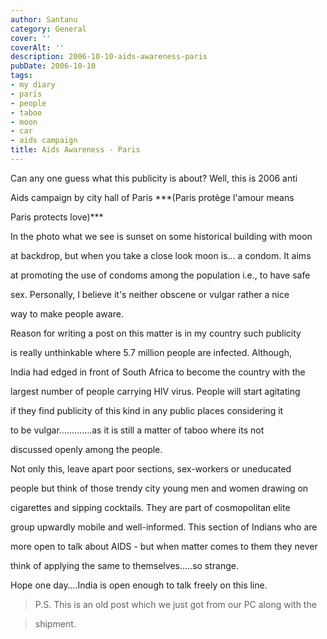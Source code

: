 ```yaml
---
author: Santanu
category: General
cover: ''
coverAlt: ''
description: 2006-10-10-aids-awareness-paris
pubDate: 2006-10-10
tags:
- my diary
- paris
- people
- taboo
- moon
- car
- aids campaign
title: Aids Awareness - Paris
---
```


Can any one guess what this publicity is about? Well, this is 2006 anti

Aids campaign by city hall of Paris ***(Paris protège l'amour means

Paris protects love)***



  



In the photo what we see is sunset on some historical building with moon

at backdrop, but when you take a close look moon is... a condom. It aims

at promoting the use of condoms among the population i.e., to have safe

sex. Personally, I believe it's neither obscene or vulgar rather a nice

way to make people aware.



  



Reason for writing a post on this matter is in my country such publicity

is really unthinkable where 5.7 million people are infected. Although,

India had edged in front of South Africa to become the country with the

largest number of people carrying HIV virus. People will start agitating

if they find publicity of this kind in any public places considering it

to be vulgar………….as it is still a matter of taboo where its not

discussed openly among the people.



  



Not only this, leave apart poor sections, sex-workers or uneducated

people but think of those trendy city young men and women drawing on

cigarettes and sipping cocktails. They are part of cosmopolitan elite

group upwardly mobile and well-informed. This section of Indians who are

more open to talk about AIDS - but when matter comes to them they never

think of applying the same to themselves…..so strange.



  



Hope one day….India is open enough to talk freely on this line.



  



> P.S. This is an old post which we just got from our PC along with the

> shipment.
